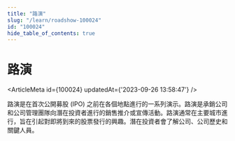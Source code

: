 ```yaml
---
title: "路演"
slug: "/learn/roadshow-100024"
id: "100024"
hide_table_of_contents: true
---
```



# 路演

<ArticleMeta id={100024} updatedAt={'2023-09-26 13:58:47'} />
<div className='border-solid border-b border-t-0 my-4 border-[var(--ifm-color-gray-300)]' />

路演是在首次公開募股 (IPO) 之前在各個地點進行的一系列演示。路演是承銷公司和公司管理團隊向潛在投資者進行的銷售推介或宣傳活動。路演通常在主要城市進行，旨在引起對即將到來的股票發行的興趣。潛在投資者會了解公司、公司歷史和關鍵人員。

